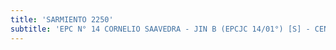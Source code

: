 ```yaml
---
title: 'SARMIENTO 2250'
subtitle: 'EPC N° 14 CORNELIO SAAVEDRA - JIN B (EPCJC 14/01°) [S] - CENOF CENTRO SARMIENTO'
---
```



